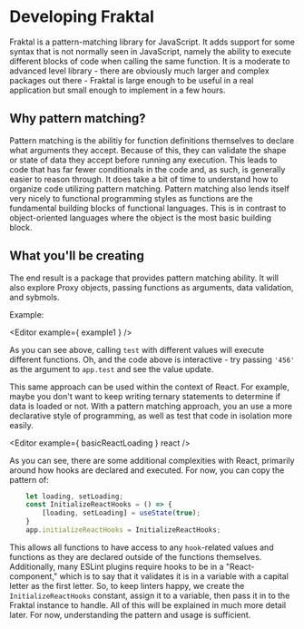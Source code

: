 
# Developing Fraktal

Fraktal is a pattern-matching library for JavaScript. It adds support for some syntax that is not normally seen in JavaScript, namely the ability to execute different blocks of code when calling the same function. It is a moderate to advanced level library - there are obviously much larger and complex packages out there - Fraktal is large enough to be useful in a real application but small enough to implement in a few hours.

## Why pattern matching?

Pattern matching is the abilitiy for function definitions themselves to declare what arguments they accept. Because of this, they can validate the shape or state of data they accept before running any execution. This leads to code that has far fewer conditionals in the code and, as such, is generally easier to reason through. It does take a bit of time to understand how to organize code utilizing pattern matching. Pattern matching also lends itself very nicely to functional programming styles as functions are the fundamental building blocks of functional languages. This is in contrast to object-oriented languages where the object is the most basic building block.

## What you'll be creating

The end result is a package that provides pattern matching ability. It will also explore Proxy objects, passing functions as arguments, data validation, and sybmols.

Example:

<Editor example={ example1 } />

As you can see above, calling `test` with different values will execute different functions. Oh, and the code above is interactive - try passing `'456'` as the argument to `app.test` and see the value update.

This same approach can be used within the context of React. For example, maybe you don't want to keep writing ternary statements to determine if data is loaded or not. With a pattern matching approach, you an use a more declarative style of programming, as well as test that code in isolation more easily.

<Editor example={ basicReactLoading } react />

As you can see, there are some additional complexities with React, primarily around how hooks are declared and executed. For now, you can copy the pattern of:

```js
    let loading, setLoading;
    const InitializeReactHooks = () => {
        [loading, setLoading] = useState(true);
    }
    app.initializeReactHooks = InitializeReactHooks;
```

This allows all functions to have access to any `hook`-related values and functions as they are declared outside of the functions themselves. Additionally, many ESLint plugins require hooks to be in a "React-component," which is to say that it validates it is in a variable with a capital letter as the first letter. So, to keep linters happy, we create the `InitializeReactHooks` constant, assign it to a variable, then pass it in to the Fraktal instance to handle. All of this will be explained in much more detail later. For now, understanding the pattern and usage is sufficient.